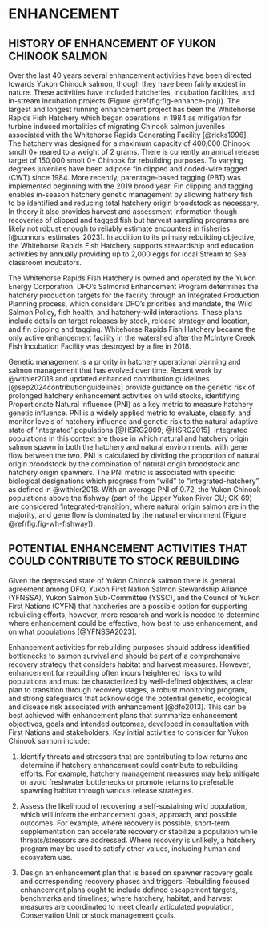 # ENHANCEMENT {#sec:enhancement}

## HISTORY OF ENHANCEMENT OF YUKON CHINOOK SALMON

Over the last 40 years several enhancement activities have been directed towards Yukon Chinook salmon, though they have been fairly modest in nature. These activities have included hatcheries, incubation facilities, and in-stream incubation projects (Figure \@ref(fig:fig-enhance-proj)). The largest and longest running enhancement project has been the Whitehorse Rapids Fish Hatchery which began operations in 1984 as mitigation for turbine induced mortalities of migrating Chinook salmon juveniles associated with the Whitehorse Rapids Generating Facility [@ricks1996]. The hatchery was designed for a maximum capacity of 400,000 Chinook smolt 0+ reared to a weight of 2 grams. There is currently an annual release target of 150,000 smolt 0+ Chinook for rebuilding purposes. To varying degrees juveniles have been adipose fin clipped and coded-wire tagged (CWT) since 1984. More recently, parentage-based tagging (PBT) was implemented beginning with the 2019 brood year. Fin clipping and tagging enables in-season hatchery genetic management by allowing hathery fish to be identified and reducing total hatchery origin broodstock as necessary. In theory it also provides harvest and assessment information though recoveries of clipped and tagged fish but harvest sampling programs are likely not robust enough to reliably estimate encounters in fisheries [@connors_estimates_2023]. In addition to its primary rebuilding objective, the Whitehorse Rapids Fish Hatchery supports stewardship and education activities by annually providing up to 2,000 eggs for local Stream to Sea classroom incubators.

The Whitehorse Rapids Fish Hatchery is owned and operated by the Yukon Energy Corporation. DFO's Salmonid Enhancement Program determines the hatchery production targets for the facility through an Integrated Production Planning process, which considers DFO's priorities and mandate, the Wild Salmon Policy, fish health, and hatchery-wild interactions. These plans include details on target releases by stock, release strategy and location, and fin clipping and tagging\footnote{DFO. In Press. Integrated Fisheries Management Plan Salmon Enhancement Program (SEP) data tables, Pacific Region\url{https://www.pac.dfo-mpo.gc.ca/sep-pmvs/data-donnees/index-eng.html}}. Whitehorse Rapids Fish Hatchery became the only active enhancement facility in the watershed after the McIntyre Creek Fish Incubation Facility was destroyed by a fire in 2018.

Genetic management is a priority in hatchery operational planning and salmon management that has evolved over time. Recent work by @withler2018 and updated enhanced contribution guidelines [@sep2024contributionguidelines] provide guidance on the genetic risk of prolonged hatchery enhancement activities on wild stocks, identifying Proportionate Natural Influence (PNI) as a key metric to measure hatchery genetic influence. PNI is a widely applied metric to evaluate, classify, and monitor levels of hatchery influence and genetic risk to the natural adaptive state of 'integrated' populations [@HSRG2009; @HSRG2015]. Integrated populations in this context are those in which natural and hatchery origin salmon spawn in both the hatchery and natural environments, with gene flow between the two. PNI is calculated by dividing the proportion of natural origin broodstock by the combination of natural origin broodstock and hatchery origin spawners. The PNI metric is associated with specific biological designations which progress from "wild" to "integrated-hatchery", as defined in @withler2018. With an average PNI of 0.72, the Yukon Chinook populations above the fishway (part of the Upper Yukon River CU; CK-69) are considered 'integrated-transition', where natural origin salmon are in the majority, and gene flow is dominated by the natural environment (Figure \@ref(fig:fig-wh-fishway)).

## POTENTIAL ENHANCEMENT ACTIVITIES THAT COULD CONTRIBUTE TO STOCK REBUILDING

Given the depressed state of Yukon Chinook salmon there is general agreement among DFO, Yukon First Nation Salmon Stewardship Alliance (YFNSSA), Yukon Salmon Sub-Committee (YSSC), and the Council of Yukon First Nations (CYFN) that hatcheries are a possible option for supporting rebuilding efforts; however, more research and work is needed to determine where enhancement could be effective, how best to use enhancement, and on what populations [@YFNSSA2023].

Enhancement activities for rebuilding purposes should address identified bottlenecks to salmon survival and should be part of a comprehensive recovery strategy that considers habitat and harvest measures. However, enhancement for rebuilding often incurs heightened risks to wild populations and must be characterized by well-defined objectives, a clear plan to transition through recovery stages, a robust monitoring program, and strong safeguards that acknowledge the potential genetic, ecological and disease risk associated with enhancement [@dfo2013]. This can be best achieved with enhancement plans that summarize enhancement objectives, goals and intended outcomes, developed in consultation with First Nations and stakeholders. Key initial activities to consider for Yukon Chinook salmon include\footnote{Bradford, M.J., Kwong, L.E., Holt, C.A., Ramshaw, B.C, and Galbraith, R.V. In Revision. A framework for the use of conservation hatcheries to support wild Pacific salmon recovery in Canada. FACETS.}:

  1. Identify threats and stressors that are contributing to low returns and determine if hatchery enhancement could contribute to rebuilding efforts. For example, hatchery management measures may help mitigate or avoid freshwater bottlenecks or promote returns to preferable spawning habitat through various release strategies.

  2. Assess the likelihood of recovering a self-sustaining wild population, which will inform the enhancement goals, approach, and possible outcomes. For example, where recovery is possible, short-term supplementation can accelerate recovery or stabilize a population while threats/stressors are addressed. Where recovery is unlikely, a hatchery program may be used to satisfy other values, including human and ecosystem use.

  3. Design an enhancement plan that is based on spawner recovery goals and corresponding recovery phases and triggers. Rebuilding focused enhancement plans ought to include defined escapement targets, benchmarks and timelines; where hatchery, habitat, and harvest measures are coordinated to meet clearly articulated population, Conservation Unit or stock management goals.

